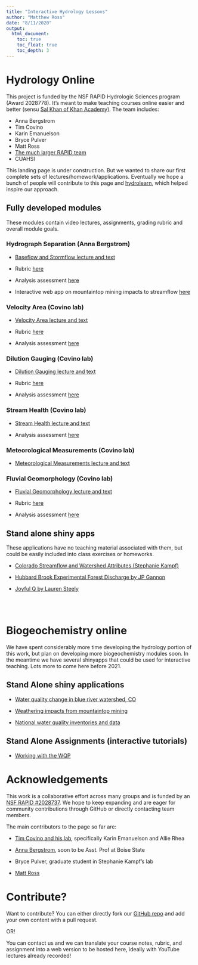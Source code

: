 ```yaml
---
title: "Interactive Hydrology Lessons"
author: "Matthew Ross"
date: "8/11/2020"
output:
  html_document:
    toc: true
    toc_float: true
    toc_depth: 3
---
```



# Hydrology Online

This project is funded by the NSF RAPID Hydrologic Sciences program (Award 2028778). It's meant to make teaching courses online easier and better (sensu [Sal Khan of Khan Academy)](https://www.nytimes.com/2020/08/13/opinion/coronavirus-school-digital.html).
The team includes:

- Anna Bergstrom
- Tim Covino
- Karin Emanuelson
- Bryce Pulver
- Matt Ross
- [The much larger RAPID team](https://www.nsf.gov/awardsearch/showAward?AWD_ID=2028737&HistoricalAwards=false)
- CUAHSI

This landing page is under construction. But we wanted to share our first
complete sets of lectures/homework/applications. Eventually we hope a bunch
of people will contribute to this page and [hydrolearn](https://www.hydrolearn.org/),
which helped inspire our approach. 

## Fully developed modules

These modules contain video lectures, assignments, grading rubric and overall
module goals. 


### Hydrograph Separation (Anna Bergstrom)

  - [Baseflow and Stormflow lecture and text](hydrology/1_baseflow_stormflow/0_hydrograph_separation_lecture.html)

  - Rubric [here](hydrology/1_baseflow_stormflow/Hydrolearn_OUtline_Baseflow.pdf)
  
  - Analysis assessment [here](https://cuahsi.shinyapps.io/1_baseflow_vs_stormflow/)
  
  - Interactive web app on mountaintop mining impacts to streamflow [here](https://cuahsi.shinyapps.io/mtm_baseflow/)
  
### Velocity Area (Covino lab)
  
  - [Velocity Area lecture and text](hydrology/2_velocity_area_module/2_velocity_area_module.html)
  
  - Rubric [here](hydrology/2_velocity_area_module/2_velocity_area_module_files/velocity_area_rubric.pdf)
  
  - Analysis assessment [here](https://www.dropbox.com/s/pp7spwyk9maa4ul/Velo_Area_Assessment.xlsx?dl=0)
  
### Dilution Gauging (Covino lab)

  - [Dilution Gauging lecture and text](hydrology/3_dilution_gauging/3_dilution_gauging.html)
  
  - Rubric [here](hydrology/3_dilution_gauging/3_dilution_gauging_files/dilution_gauging_rubric.pdf)
  
  - Analysis assessment [here](https://www.dropbox.com/s/hkpucfp1g7lhlj3/DG_Assessment.xlsx?dl=0)
  
###  Stream Health (Covino lab)

  - [Stream Health lecture and text](hydrology/4_stream_health/4_stream_health.html)
  
  - Analysis assessment [here](https://www.dropbox.com/s/9cmi8a1w448q41e/Stream_Health_Assesment.pdf?dl=0)

### Meteorological Measurements (Covino lab)

  - [Meteorological Measurements lecture and text](hydrology/5_met_lab/5_met_lab.html)

### Fluvial Geomorphology (Covino lab)

  - [Fluvial Geomorphology lecture and text](hydrology/6_geomorph/6_geomorph.html)
  
  - Rubric [here](hydrology/6_geomorph/6_geomorph_files/geomorph_rubric.pdf)
  
  - Analysis assessment [here](https://www.dropbox.com/s/x5ullpuu2lu33yd/Mannings_Assessment.xlsx?dl=0)


## Stand alone shiny apps

These applications have no teaching material associated with them, but could
be easily included into class exercises or homeworks. 

- [Colorado Streamflow and Watershed Attributes (Stephanie Kampf)](https://cuahsi.shinyapps.io/CO_streamflow/)

- [Hubbard Brook Experimental Forest Discharge by JP Gannon](https://cuahsi.shinyapps.io/HBEF_Discharge/)

- [Joyful Q by Lauren Steely](https://lsteely.shinyapps.io/streamflow_joyplots/)

<br> 
<br> 

# Biogeochemistry online

We have spent considerably more time developing the hydrology portion of this work,
but plan on developing more biogeochemistry modules soon. In the meantime we have
several shinyapps that could be used for interactive teaching. Lots more to come
here before 2021.

## Stand Alone shiny applications

- [Water quality change in blue river watershed, CO](https://cuahsi.shinyapps.io/blue_watershed/)

- [Weathering impacts from mountaintop mining](https://cuahsi.shinyapps.io/mtm_weathering/)

- [National water quality inventories and data](http://waterqualityexplorer.rc.duke.edu:3838/explorer/)

## Stand Alone Assignments (interactive tutorials)

- [Working with the WQP](https://cuahsi.shinyapps.io/Public_WQ_Data/)


# Acknowledgements 

This work is a collaborative effort across many groups and is funded by an 
[NSF RAPID #2028737](https://www.nsf.gov/awardsearch/showAward?AWD_ID=2028737&HistoricalAwards=false). We hope to keep expanding and are eager for community contributions through
GitHub or directly contacting team members. 

The main contributors to the page so far are: 

- [Tim Covino and his lab](https://covinocsuwatershed.weebly.com/people.html), specifically Karin Emanuelson and Allie Rhea

- [Anna Bergstrom](https://anna-bergstrom.weebly.com/), soon to be Asst. Prof at Boise State

- Bryce Pulver, graduate student in Stephanie Kampf's lab

- [Matt Ross](https://matthewrvross.com/)

# Contribute? 

Want to contribute? You can either directly fork our [GitHub repo](https://github.com/OpenEcoDataLab/Hydrology-Online) and add your
own content with a pull request. 

OR! 

You can contact us and we can translate your course notes, rubric, and assignment
into a web version to be hosted here, ideally with YouTube lectures already recorded! 